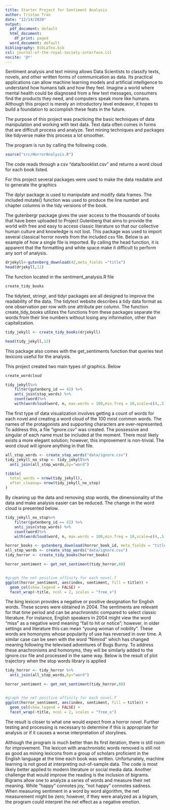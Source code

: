 ```yaml
---
title: Starter Project for Sentiment Analysis
author: Tristan Tran
date: "12/14/2020"
output:
  pdf_document: default
  html_document:
    df_print: paged
  word_document: default
bibliography: BibLaTex.bib
csl: journal-of-the-royal-society-interface.csl
nocite: '@*'
---
```



\section*{Introduction}
Sentiment analysis and text mining allows Data Scientists to classify texts, novels, and other written forms of communication as data. Its practical applications can allow machine learning models and artificial intelligence to understand how humans talk and how they feel. Imagine a world where mental health could be diagnosed from a few text messages, consumers find the products they need, and computers speak more like humans. Although this project is merely an introductory level endeavor, it hopes to build a foundation to accomplish these feats in the future. 

\section*{Purpose}
The purpose of this project was practicing the basic techniques of data manipulation and working with text data. Text data often comes in forms that are difficult process and analyze. Text mining techniques and packages like tidyverse make this process a lot smoother.

The program is run by calling the following code.
```r
source("src/HorrorAnalysis.R")
```
The code reads through a csv "data/booklist.csv" and returns a word cloud for each book listed.

\section*{Important Packages}
For this project several packages were used to make the data readable and to generate the graphics


\subsection{dplyr}
The dplyr package is used to manipulate and modify data frames. The included mutate() function was used to produce the line number and chapter columns in the tidy versions of the book.

\subsection{gutenbergr}
The gutenbergr package gives the user access to the thousands of books that have been uploaded to Project Gutenberg that aims to provide the world with free and easy to access classic literature so that our collective human culture and knowledge is not lost. This package was used to import several classical horror novels from the included csv file. Below is an example of how a single file is imported. By calling the head function, it is apparent that the formatting and white space make it difficult to perform any sort of analysis.

```r
drjekyll<-gutenberg_download(42,meta_fields ="title")
head(drjekyll,12)
```



\subsection{Tidy Things}
The function located in the sentiment_analysis.R file

```r
create_tidy_books
```

The tidytext, stringr, and tidyr packages are all designed to improve the readability of the data. The tidytext website describes a tidy data format as one observation per row with one attribute per column. The function create_tidy_books utilizes the functions from these packages separate the words from their line numbers without losing any information, other than capitalization.

```r
tidy_jekyll <- create_tidy_books(drjekyll)

head(tidy_jekyll,12)
```
This package also comes with the get_sentiments function that queries text lexicons useful for the analysis.


\section{Graphics}
This project created two main types of graphics. Below
\subsection{Word Clouds}

```r
create_wordcloud
```
```r
tidy_jekyll%>%
    filter(gutenberg_id == 42) %>%
    anti_join(stop_words) %>%
    count(word)%>%
    with(wordcloud(word, n, max.words = 100,min.freq = 10,scale=c(4,.5)))

```
The first type of data visualization involves getting a count of words for each novel and creating a word cloud of the 100 most common words. The names of the protagonists and supporting characters are over-represented. To address this, a file "ignore.csv" was created. The possessive and singular of each name must be included at the moment. There most likely exists a more elegant solution; however, this improvement is non-trivial. The word cloud will ignore anything in that file.

```r
all_stop_words <- create_stop_words("data/ignore.csv")
tidy_jekyll_no_stop <- tidy_jekyll%>%
  anti_join(all_stop_words,by="word")

tibble(
  total_words = nrow(tidy_jekyll),
  after_cleanup= nrow(tidy_jekyll_no_stop)
)
```
By cleaning up the data and removing stop words, the dimensionality of the data and make analysis easier can be reduced. The change in the word cloud is presented below.



```r
tidy_jekyll_no_stop%>%
    filter(gutenberg_id == 42) %>%
    anti_join(stop_words) %>%
    count(word)%>%
    with(wordcloud(word, n, max.words = 100,min.freq = 10,scale=c(4,.5)))

```

\subsection{Plot Progression and Trajectory}
\subsubsection{Figure: Trajectory Graph of Raw Text}
```r
horror_books <- gutenberg_download(horror_book_id, meta_fields = "title")
all_stop_words <- create_stop_words("data/ignore.csv")
tidy_horror <- create_tidy_books(horror_books)

horror_sentiment <- get_net_sentiment(tidy_horror,80)


#graph the net positive affinity for each novel.f
ggplot(horror_sentiment, aes(index, sentiment, fill = title)) +
  geom_col(show.legend = FALSE) +
  facet_wrap(~title, ncol = 2, scales = "free_x")
```



The bing lexicon provides a negative or positive designation for English words. These scores were obtained in 2004. The sentiments are relevant for that time period and can be anachronistic compared to select classic literature. For instance, English speakers in 2004 might view the word "miss" as a negative word meaning "fail to hit or notice"; however, in older settings and literature this can mean "young woman of nobility". These words are homonyms whose popularity of use has reversed in over time. A similar case can be seen with the word "Nimrod" which has changed meaning following the televised adventures of Bugs Bunny. To address these anachronisms and homonyms, they will be similarly added to the ignore.csv file and processed in the same way. Below is the result of plot trajectory when the stop words library is applied

\subsubsection{Figure: Trajectory Graph of Cleaned Text}
```r

tidy_horror <- tidy_horror %>%
  anti_join(all_stop_words,by="word")

horror_sentiment <- get_net_sentiment(tidy_horror,80)


#graph the net positive affinity for each novel.f
ggplot(horror_sentiment, aes(index, sentiment, fill = title)) +
  geom_col(show.legend = FALSE) +
  facet_wrap(~title, ncol = 2, scales = "free_x")
```

The result is closer to what one would expect from a horror novel. Further testing and processing is necessary to determine if this is appropriate for analysis or if it causes a worse interpretation of storylines.


\section{Difficulties and Opportunities}
Although the program is much better than its first iteration, there is still room for improvement. The lexicon with anachronistic words removed is still not as good as mining lexicons from a group of scholars proficient in the English language at the time each book was written. Unfortunately, machine learning is not good at interpreting out-of-sample data. The code is most likely better applied to modern literature or social media data. Another challenge that would improve the reading is the inclusion of bigrams. Bigrams allow one to analyze a series of words and measure their net meaning. While "happy" connotes joy, "not happy" connotes sadness. When measuring sentiment in a word by word algorithm, the net measurement might be zero; however, if they were analyzed as a bigram, the program could interpret the net effect as a negative emotion.


\section{References}

